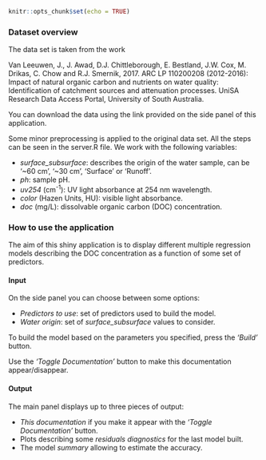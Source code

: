 ```r
knitr::opts_chunk$set(echo = TRUE)
```

### Dataset overview

The data set is taken from the work

Van Leeuwen, J., J. Awad, D.J. Chittleborough, E. Bestland, J.W. Cox, M. Drikas, C. Chow and R.J. Smernik, 2017.  ARC LP 110200208 (2012-2016): Impact of natural organic carbon and nutrients on water quality: Identification of catchment sources and attenuation processes.  UniSA Research Data Access Portal, University of South Australia.

You can download the data using the link provided on the side panel of this application.

Some minor preprocessing is applied to the original data set. All the steps can be seen
in the server.R file. We work with the following variables:

- *surface_subsurface*: describes the origin of the water sample, can be '~60 cm', '~30 cm',
'Surface' or 'Runoff'.
- *ph*: sample pH.
- *uv254* (cm^-1^): UV light absorbance at 254 nm wavelength.
- *color* (Hazen Units, HU): visible light absorbance.
- *doc* (mg/L): dissolvable organic carbon (DOC) concentration.

### How to use the application

The aim of this shiny application is to display different multiple regression models describing
the DOC concentration as a function of some set of predictors.

#### Input

On the side panel you can choose between some options:

- *Predictors to use*: set of predictors used to build the model.
- *Water origin*: set of *surface_subsurface* values to consider.

To build the model based on the parameters you specified, press the *'Build'* button.

Use the *'Toggle Documentation'* button to make this documentation appear/disappear.

#### Output

The main panel displays up to three pieces of output:

- *This documentation* if you make it appear with the *'Toggle Documentation'* button.
- Plots describing some *residuals diagnostics* for the last model built.
- The model *summary* allowing to estimate the accuracy.
